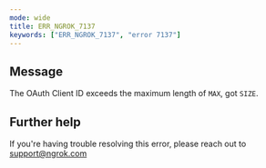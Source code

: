 ```yaml
---
mode: wide
title: ERR_NGROK_7137
keywords: ["ERR_NGROK_7137", "error 7137"]
---
```


## Message

The OAuth Client ID exceeds the maximum length of `MAX`, got `SIZE`.

## Further help

If you're having trouble resolving this error, please reach out to [support@ngrok.com](mailto:support@ngrok.com?subject=Help%20with%20ERR_NGROK_7137)

